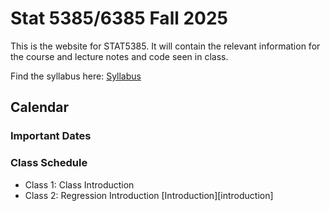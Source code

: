# Stat 5385/6385 Fall 2025

This is the website for STAT5385. It will contain the relevant information for
the course and lecture notes and code seen in class.

Find the syllabus here: [Syllabus](https://github.com/Rene-Gutierrez/stat5385/blob/main/Syllabus%20Stat%205385-6385.pdf)

## Calendar

### Important Dates

### Class Schedule

* Class 1: Class Introduction
* Class 2: Regression Introduction [Introduction][introduction]
